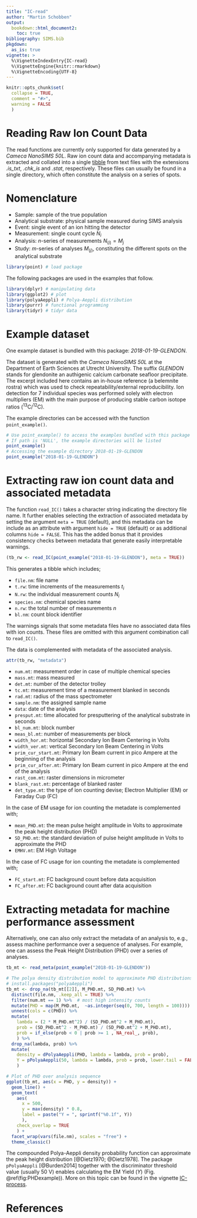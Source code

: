 ```yaml
---
title: "IC-read"
author: "Martin Schobben" 
output: 
  bookdown::html_document2:
    toc: true
bibliography: SIMS.bib
pkgdown:
  as_is: true
vignette: >
  %\VignetteIndexEntry{IC-read}
  %\VignetteEngine{knitr::rmarkdown}
  %\VignetteEncoding{UTF-8}
---
```


```r
knitr::opts_chunk$set(
  collapse = TRUE,
  comment = "#>",
  warning = FALSE
  )
```


# Reading Raw Ion Count Data

The read functions are currently only supported for data generated by a *Cameca NanoSIMS 50L*. Raw ion count data and accompanying metadata is extracted and collated into a single [tibble](https://cran.r-project.org/web/packages/tibble/vignettes/tibble.html) from text files with the extensions *.is_txt*, *.chk_is* and *.stat*, respectively. These files can usually be found in a single directory, which often constitute the analysis on a series of spots.


# Nomenclature

* Sample: sample of the true population
* Analytical substrate: physical sample measured during SIMS analysis
* Event: single event of an ion hitting the detector
* Measurement: single count cycle $N_i$
* Analysis: $n$-series of measurements $N_{(i)} = M_j$ 
* Study: $m$-series of analyses $M_{(j)}$, constituting the different spots on the analytical substrate   


```r
library(point) # load package
```


The following packages are used in the examples that follow.


```r
library(dplyr) # manipulating data
library(ggplot2) # plot
library(polyaAeppli) # Polya-Aeppli distribution
library(purrr) # functional programming
library(tidyr) # tidyr data
```


# Example dataset

One example dataset is bundled with this package: *2018-01-19-GLENDON*.

The dataset is generated with the *Cameca NanoSIMS 50L* at the Department of Earth Sciences at Utrecht University. The suffix *GLENDON* stands for glendonite an authigenic calcium carbonate seafloor precipitate. The excerpt included here contains an in-house reference (a belemnite rostra) which was used to check repeatability/external reproducibility. Ion detection for 7 individual species was performed solely with electron multipliers (EM) with the main purpose of producing stable carbon isotope ratios (^13^C/^12^C). 

The example directories can be accessed with the function `point_example()`.


```r
# Use point_example() to access the examples bundled with this package 
# If path is 'NULL', the example directories will be listed
point_example()
# Accessing the example directory 2018-01-19-GLENDON
point_example("2018-01-19-GLENDON")
```


# Extracting raw ion count data and associated metadata

The function `read_IC()` takes a character string indicating the directory file name. It further enables selecting the extraction of associated metadata by setting the argument `meta = TRUE` (default), and this metadata can be include as an attribute with argument `hide = TRUE` (default) or as additional columns `hide = FALSE`. This has the added bonus that it provides consistency checks between metadata that generate easily interpretable warnings. 

```r
(tb_rw <- read_IC(point_example("2018-01-19-GLENDON"), meta = TRUE))
```

This generates a tibble which includes;

* `file.nm`: file name
* `t.rw`: time increments of the measurements $t_i$
* `N.rw`: the individual measurement counts $N_i$
* `species.nm`: chemical species name
* `n.rw`: the total number of measurements $n$
* `bl.nm`: count block identifier

The warnings signals that some metadata files have no associated data files with ion counts. These files are omitted with this argument combination call to `read_IC()`.

<!-- The second warning indicates that there are inconsistencies in the length $n$ of the analyses when comparing raw data and the actual rows of count data. This can indicates that an analysis was aborted leaving an incomplete ion count sequences. To figure out which file this is use the function compare_length(), which uses the `waldo` package to compare objects. -->

The data is complemented with metadata of the associated analysis.

```r
attr(tb_rw, "metadata")
```

* `num.mt`: measurement order in case of multiple chemical species
* `mass.mt`: mass measured
* `det.mt`: number of the detector trolley
* `tc.mt`: measurement time of a measurement blanked in seconds
* `rad.mt`: radius of the mass spectrometer
* `sample.nm`: the assigned sample name
* `data`: date of the analysis
* `presput.mt`: time allocated for presputtering of the analytical substrate in seconds
* `bl_num.mt`: block number
* `meas_bl.mt`: number of measurements per block
* `width_hor.mt`: horizontal Secondary Ion Beam Centering in Volts
* `width_ver.mt`: vertical Secondary Ion Beam Centering in Volts
* `prim_cur_start.mt`: Primary Ion Beam current in pico Ampere at the beginning of the analysis
* `prim_cur_after.mt`: Primary Ion Beam current in pico Ampere at the end of the analysis
* `rast_com.mt`: raster dimensions in micrometer
* `blank_rast.mt`: percentage of blanked raster
* `det_type.mt`: the type of ion counting devise; Electron Multiplier (EM) or Faraday Cup (FC) 

In the case of EM usage for ion counting the metadate is complemented with;

* `mean_PHD.mt`: the mean pulse height amplitude in Volts to approximate the peak height distribution (PHD)
* `SD_PHD.mt`: the standard deviation of pulse height amplitude in Volts to approximate the PHD 
* `EMHV.mt`: EM High Voltage  

In the case of FC usage for ion counting the metadate is complemented with;

* `FC_start.mt`: FC background count before data acquisition
* `FC_after.mt`: FC background count after data acquisition


# Extracting metadata for machine performance assessment

Alternatively, one can also only extract the metadata of an analysis to, e.g., assess machine performance over a sequence of analyses. For example, one can assess the Peak Height Distribution (PHD) over a series of analyses.  


```r

tb_mt <- read_meta(point_example("2018-01-19-GLENDON"))

# The polya density distribution model to approximate PHD distributions
# install.packages("polyaAeppli")
tb_mt <- drop_na(tb_mt[[2]], M_PHD.mt, SD_PHD.mt) %>% 
  distinct(file.nm, .keep_all = TRUE) %>% 
  filter(num.mt == 1) %>%  # most high intensity counts
  mutate(PHD = map(M_PHD.mt,  ~as.integer(seq(0, 700, length = 100)))) %>%
  unnest(cols = c(PHD)) %>% 
  mutate(
    lambda = (2 * M_PHD.mt^2) / (SD_PHD.mt^2 + M_PHD.mt),
    prob = (SD_PHD.mt^2 - M_PHD.mt) / (SD_PHD.mt^2 + M_PHD.mt),
    prob = if_else(prob < 0 | prob >= 1 , NA_real_, prob),
    ) %>% 
  drop_na(lambda, prob) %>% 
  mutate(
    density = dPolyaAeppli(PHD, lambda = lambda, prob = prob),
    Y = pPolyaAeppli(50, lambda = lambda, prob = prob, lower.tail = FALSE)
    ) 

# Plot of PHD over analysis sequence
ggplot(tb_mt, aes(x = PHD, y = density)) +
  geom_line() +
  geom_text(
    aes(
      x = 500, 
      y = max(density) * 0.8, 
      label = paste("Y = ", sprintf("%0.1f", Y))
      ),
    check_overlap = TRUE
    ) +
  facet_wrap(vars(file.nm), scales = "free") +
  theme_classic()
```


The compounded Polya-Aeppli density probability function can approximate the peak height distribution  [@Dietz1970; @Dietz1978]. The package `pPolyaAeppli` [@Burden2014] together with the discriminator threshold value (usually 50 V) enables calculating the EM Yield ($Y$) (Fig. \@ref(fig:PHDexample)). More on this topic can be found in the vignette [IC-process](IC-process.html).


# References

